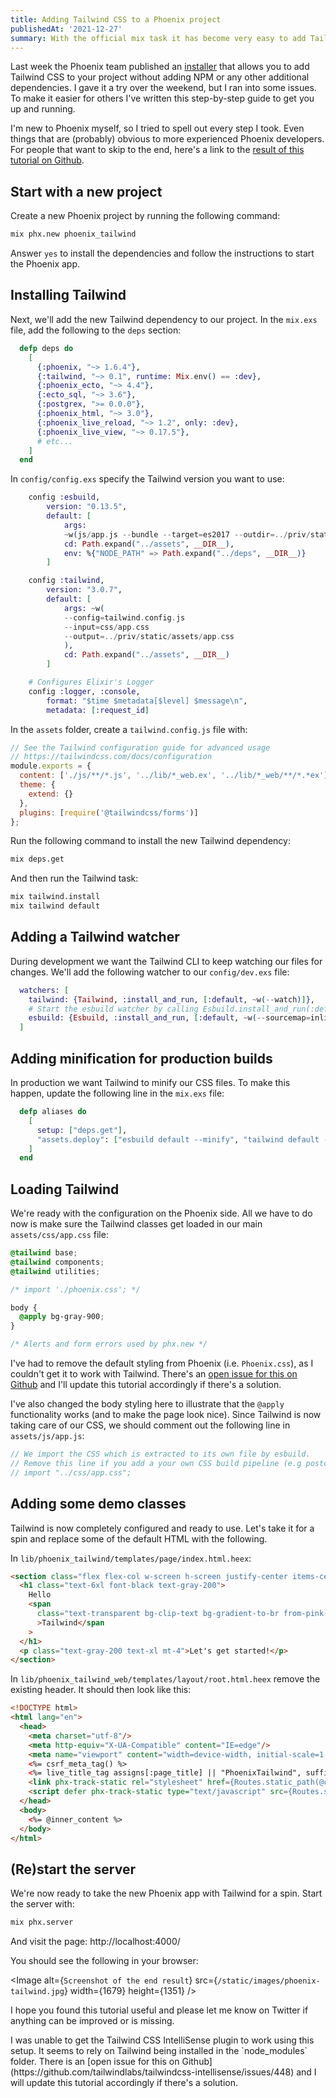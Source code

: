```yaml
---
title: Adding Tailwind CSS to a Phoenix project
publishedAt: '2021-12-27'
summary: With the official mix task it has become very easy to add Tailwind to any Phoenix project. To make it even more straightforward I've written this quick step-by-step guide.
---
```


Last week the Phoenix team published an [installer](https://github.com/phoenixframework/tailwind/) that allows you to add Tailwind CSS to your project without adding NPM or any other additional dependencies. I gave it a try over the weekend, but I ran into some issues. To make it easier for others I've written this step-by-step guide to get you up and running.

I'm new to Phoenix myself, so I tried to spell out every step I took. Even things that are (probably) obvious to more experienced Phoenix developers. For people that want to skip to the end, here's a link to the [result of this tutorial on Github](https://github.com/vnglst/phoenix_tailwind).

## Start with a new project

Create a new Phoenix project by running the following command:

```bash
mix phx.new phoenix_tailwind
```

Answer `yes` to install the dependencies and follow the instructions to start the Phoenix app.

## Installing Tailwind

Next, we'll add the new Tailwind dependency to our project. In the `mix.exs` file, add the following to the `deps` section:

```elixir {4}
  defp deps do
    [
      {:phoenix, "~> 1.6.4"},
      {:tailwind, "~> 0.1", runtime: Mix.env() == :dev},
      {:phoenix_ecto, "~> 4.4"},
      {:ecto_sql, "~> 3.6"},
      {:postgrex, ">= 0.0.0"},
      {:phoenix_html, "~> 3.0"},
      {:phoenix_live_reload, "~> 1.2", only: :dev},
      {:phoenix_live_view, "~> 0.17.5"},
      # etc...
    ]
  end
```

In `config/config.exs` specify the Tailwind version you want to use:

```elixir {10-19}
    config :esbuild,
        version: "0.13.5",
        default: [
            args:
            ~w(js/app.js --bundle --target=es2017 --outdir=../priv/static/assets --external:/fonts/* --external:/images/*),
            cd: Path.expand("../assets", __DIR__),
            env: %{"NODE_PATH" => Path.expand("../deps", __DIR__)}
        ]

    config :tailwind,
        version: "3.0.7",
        default: [
            args: ~w(
            --config=tailwind.config.js
            --input=css/app.css
            --output=../priv/static/assets/app.css
            ),
            cd: Path.expand("../assets", __DIR__)
        ]

    # Configures Elixir's Logger
    config :logger, :console,
        format: "$time $metadata[$level] $message\n",
        metadata: [:request_id]
```

In the `assets` folder, create a `tailwind.config.js` file with:

```javascript
// See the Tailwind configuration guide for advanced usage
// https://tailwindcss.com/docs/configuration
module.exports = {
  content: ['./js/**/*.js', '../lib/*_web.ex', '../lib/*_web/**/*.*ex'],
  theme: {
    extend: {}
  },
  plugins: [require('@tailwindcss/forms')]
};
```

Run the following command to install the new Tailwind dependency:

```bash
mix deps.get
```

And then run the Tailwind task:

```bash
mix tailwind.install
mix tailwind default
```

## Adding a Tailwind watcher

During development we want the Tailwind CLI to keep watching our files for changes. We'll add the following watcher to our `config/dev.exs` file:

```elixir {2}
  watchers: [
    tailwind: {Tailwind, :install_and_run, [:default, ~w(--watch)]},
    # Start the esbuild watcher by calling Esbuild.install_and_run(:default, args)
    esbuild: {Esbuild, :install_and_run, [:default, ~w(--sourcemap=inline --watch)]}
  ]
```

## Adding minification for production builds

In production we want Tailwind to minify our CSS files. To make this happen, update the following line in the `mix.exs` file:

```elixir {4}
  defp aliases do
    [
      setup: ["deps.get"],
      "assets.deploy": ["esbuild default --minify", "tailwind default --minify", "phx.digest"]
    ]
  end
```

## Loading Tailwind

We're ready with the configuration on the Phoenix side. All we have to do now is make sure the Tailwind classes get loaded in our main `assets/css/app.css` file:

```css {1-9}
@tailwind base;
@tailwind components;
@tailwind utilities;

/* import './phoenix.css'; */

body {
  @apply bg-gray-900;
}

/* Alerts and form errors used by phx.new */
```

I've had to remove the default styling from Phoenix (i.e. `Phoenix.css`), as I couldn't get it to work with Tailwind. There's an [open issue for this on Github](https://github.com/phoenixframework/tailwind/issues/8) and I'll update this tutorial accordingly if there's a solution.

I've also changed the body styling here to illustrate that the `@apply` functionality works (and to make the page look nice). Since Tailwind is now taking care of our CSS, we should comment out the following line in `assets/js/app.js`:

```javascript {3}
// We import the CSS which is extracted to its own file by esbuild.
// Remove this line if you add a your own CSS build pipeline (e.g postcss).
// import "../css/app.css";
```

## Adding some demo classes

Tailwind is now completely configured and ready to use. Let's take it for a spin and replace some of the default HTML with the following.

In `lib/phoenix_tailwind/templates/page/index.html.heex`:

```html
<section class="flex flex-col w-screen h-screen justify-center items-center">
  <h1 class="text-6xl font-black text-gray-200">
    Hello
    <span
      class="text-transparent bg-clip-text bg-gradient-to-br from-pink-600 to-red-200"
      >Tailwind</span
    >
  </h1>
  <p class="text-gray-200 text-xl mt-4">Let's get started!</p>
</section>
```

In `lib/phoenix_tailwind_web/templates/layout/root.html.heex` remove the existing header. It should then look like this:

```html
<!DOCTYPE html>
<html lang="en">
  <head>
    <meta charset="utf-8"/>
    <meta http-equiv="X-UA-Compatible" content="IE=edge"/>
    <meta name="viewport" content="width=device-width, initial-scale=1.0"/>
    <%= csrf_meta_tag() %>
    <%= live_title_tag assigns[:page_title] || "PhoenixTailwind", suffix: " · Phoenix Framework" %>
    <link phx-track-static rel="stylesheet" href={Routes.static_path(@conn, "/assets/app.css")}/>
    <script defer phx-track-static type="text/javascript" src={Routes.static_path(@conn, "/assets/app.js")}></script>
  </head>
  <body>
    <%= @inner_content %>
  </body>
</html>
```

## (Re)start the server

We're now ready to take the new Phoenix app with Tailwind for a spin. Start the server with:

```bash
mix phx.server
```

And visit the page: http://localhost:4000/

You should see the following in your browser:

<Image
  alt={`Screenshot of the end result`}
  src={`/static/images/phoenix-tailwind.jpg`}
  width={1679}
  height={1351}
/>

I hope you found this tutorial useful and please let me know on Twitter if anything can be improved or is missing.

<Disclaimer>
  I was unable to get the Tailwind CSS IntelliSense plugin to work using this
  setup. It seems to rely on Tailwind being installed in the `node_modules`
  folder. There is an [open issue for this on
  Github](https://github.com/tailwindlabs/tailwindcss-intellisense/issues/448)
  and I will update this tutorial accordingly if there's a solution.
</Disclaimer>
